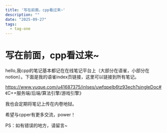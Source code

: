 ```yaml
---
title: '写在前面，cpp看过来~'
description: ""
date: "2025-09-27"
tags:
  - tag-one
---
```


# 写在前面，cpp看过来~

hello,我cpp的笔记基本都记在在线笔记平台上（大部分在语雀，小部分在notion）。下面是我的语雀index页链接，这里可以链接到所有笔记。

https://www.yuque.com/u41687375/inlses/uwfqpelb6tz93ech?singleDoc# 《C++服务端/后端/算法引擎/游戏引擎》

我也会定期将笔记上传在内卷地狱。

希望与cpper有更多交流，power！

PS：如有错误的地方，请留言~
